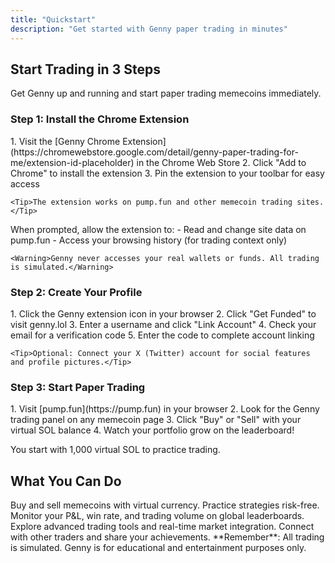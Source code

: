 ```yaml
---
title: "Quickstart"
description: "Get started with Genny paper trading in minutes"
---
```


## Start Trading in 3 Steps

Get Genny up and running and start paper trading memecoins immediately.

### Step 1: Install the Chrome Extension

<AccordionGroup>
  <Accordion icon="download" title="Download from Chrome Web Store">
    1. Visit the [Genny Chrome Extension](https://chromewebstore.google.com/detail/genny-paper-trading-for-me/extension-id-placeholder) in the Chrome Web Store
    2. Click "Add to Chrome" to install the extension
    3. Pin the extension to your toolbar for easy access

    <Tip>The extension works on pump.fun and other memecoin trading sites.</Tip>
  </Accordion>
  <Accordion icon="shield-check" title="Grant Permissions">
    When prompted, allow the extension to:
    - Read and change site data on pump.fun
    - Access your browsing history (for trading context only)

    <Warning>Genny never accesses your real wallets or funds. All trading is simulated.</Warning>
  </Accordion>
</AccordionGroup>

### Step 2: Create Your Profile

<AccordionGroup>
  <Accordion icon="user-plus" title="Link Your Account">
    1. Click the Genny extension icon in your browser
    2. Click "Get Funded" to visit genny.lol
    3. Enter a username and click "Link Account"
    4. Check your email for a verification code
    5. Enter the code to complete account linking

    <Tip>Optional: Connect your X (Twitter) account for social features and profile pictures.</Tip>
  </Accordion>
</AccordionGroup>

### Step 3: Start Paper Trading

<Accordion icon="play" title="Make Your First Trade">
  1. Visit [pump.fun](https://pump.fun) in your browser
  2. Look for the Genny trading panel on any memecoin page
  3. Click "Buy" or "Sell" with your virtual SOL balance
  4. Watch your portfolio grow on the leaderboard!

  <Note>You start with 1,000 virtual SOL to practice trading.</Note>
</Accordion>

## What You Can Do

<CardGroup cols={2}>

<Card title="Paper Trading" icon="chart-line" href="/trading/paper-trading">
  Buy and sell memecoins with virtual currency. Practice strategies risk-free.
</Card>

<Card title="Track Performance" icon="trophy" href="/trading/leaderboards">
  Monitor your P&L, win rate, and trading volume on global leaderboards.
</Card>

<Card title="Extension Features" icon="browser" href="/extension/features">
  Explore advanced trading tools and real-time market integration.
</Card>

<Card title="Social Trading" icon="users" href="/trading/profiles">
  Connect with other traders and share your achievements.
</Card>

</CardGroup>

<Note>
  **Remember**: All trading is simulated. Genny is for educational and entertainment purposes only.
</Note>
